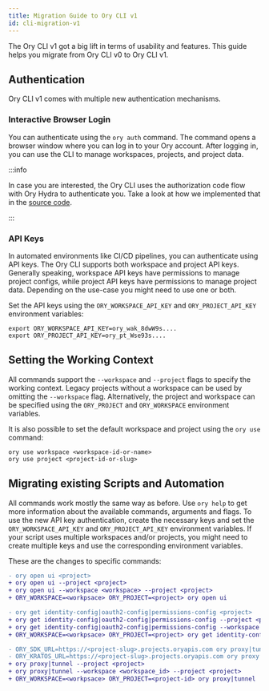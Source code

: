 ```yaml
---
title: Migration Guide to Ory CLI v1
id: cli-migration-v1
---
```


The Ory CLI v1 got a big lift in terms of usability and features. This guide helps you migrate from Ory CLI v0 to Ory CLI v1.

## Authentication

Ory CLI v1 comes with multiple new authentication mechanisms.

### Interactive Browser Login

You can authenticate using the `ory auth` command. The command opens a browser window where you can log in to your Ory account.
After logging in, you can use the CLI to manage workspaces, projects, and project data.

:::info

In case you are interested, the Ory CLI uses the authorization code flow with Ory Hydra to authenticate you. Take a look at how we
implemented that in the
[source code](https://github.com/ory/cli/blob/ed90e254aa7113533c1255f639fa1bf1b142de9f/cmd/cloudx/client/auth.go#L143).

:::

### API Keys

In automated environments like CI/CD pipelines, you can authenticate using API keys. The Ory CLI supports both workspace and
project API keys. Generally speaking, workspace API keys have permissions to manage project configs, while project API keys have
permissions to manage project data. Depending on the use-case you might need to use one or both.

Set the API keys using the `ORY_WORKSPACE_API_KEY` and `ORY_PROJECT_API_KEY` environment variables:

```shell
export ORY_WORKSPACE_API_KEY=ory_wak_8dwW9s....
export ORY_PROJECT_API_KEY=ory_pt_Wse93s....
```

## Setting the Working Context

All commands support the `--workspace` and `--project` flags to specify the working context. Legacy projects without a workspace
can be used by omitting the `--workspace` flag. Alternatively, the project and workspace can be specified using the `ORY_PROJECT`
and `ORY_WORKSPACE` environment variables.

It is also possible to set the default workspace and project using the `ory use` command:

```shell
ory use workspace <workspace-id-or-name>
ory use project <project-id-or-slug>
```

## Migrating existing Scripts and Automation

All commands work mostly the same way as before. Use `ory help` to get more information about the available commands, arguments
and flags. To use the new API key authentication, create the necessary keys and set the `ORY_WORKSPACE_API_KEY` and
`ORY_PROJECT_API_KEY` environment variables. If your script uses multiple workspaces and/or projects, you might need to create
multiple keys and use the corresponding environment variables.

These are the changes to specific commands:

```diff
- ory open ui <project>
+ ory open ui --project <project>
+ ory open ui --workspace <workspace> --project <project>
+ ORY_WORKSPACE=<workpsace> ORY_PROJECT=<project> ory open ui

- ory get identity-config|oauth2-config|permissions-config <project>
+ ory get identity-config|oauth2-config|permissions-config --project <project>
+ ory get identity-config|oauth2-config|permissions-config --workspace <workspace> --project <project>
+ ORY_WORKSPACE=<workpsace> ORY_PROJECT=<project> ory get identity-config|oauth2-config|permissions-config

- ORY_SDK_URL=https://<project-slug>.projects.oryapis.com ory proxy|tunnel
- ORY_KRATOS_URL=https://<project-slug>.projects.oryapis.com ory proxy|tunnel
+ ory proxy|tunnel --project <project>
+ ory proxy|tunnel --workspace <workspace_id> --project <project>
+ ORY_WORKSPACE=<workpsace> ORY_PROJECT=<project-id> ory proxy|tunnel
```
